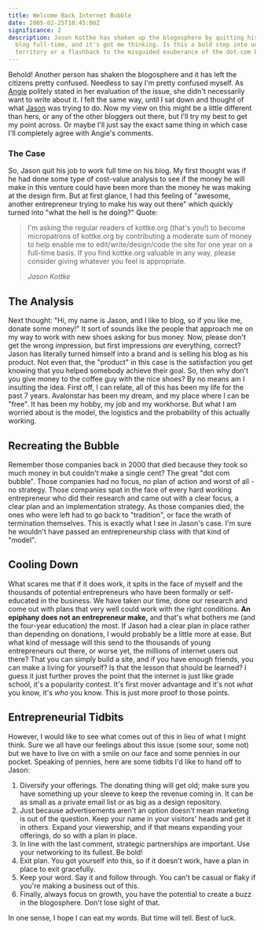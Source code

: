 ```yaml
---
title: Welcome Back Internet Bubble
date: 2005-02-25T10:45:00Z
significance: 2
description: Jason Kottke has shaken up the blogosphere by quitting his job to
  blog full-time, and it's got me thinking. Is this a bold step into uncharted
  territory or a flashback to the misguided exuberance of the dot-com bubble?
---
```


Behold! Another person has shaken the blogosphere and it has left the citizens pretty confused. Needless to say I'm pretty confused myself. As [Angie][1] politely stated in her evaluation of the issue, she didn't necessarily want to write about it. I felt the same way, until I sat down and thought of what [Jason][2] was trying to do. Now my view on this might be a little different than hers, or any of the other bloggers out there, but I'll try my best to get my point across. Or maybe I'll just say the exact same thing in which case I'll completely agree with Angie's comments.

### The Case

So, Jason quit his job to work full time on his blog. My first thought was if he had done some type of cost-value analysis to see if the money he will make in this venture could have been more than the money he was making at the design firm. But at first glance, I had this feeling of "awesome, another entrepreneur trying to make his way out there" which quickly turned into "what the hell is he doing?" Quote:

> I'm asking the regular readers of kottke.org (that's you!) to become micropatrons of kottke.org by contributing a moderate sum of money to help enable me to edit/write/design/code the site for one year on a full-time basis. If you find kottke.org valuable in any way, please consider giving whatever you feel is appropriate.
>
> <cite>Jason Kottke</cite>

## The Analysis

Next thought: "Hi, my name is Jason, and I like to blog, so if you like me, donate some money!" It sort of sounds like the people that approach me on my way to work with new shoes asking for bus money. Now, please don't get the wrong impression, but first impressions _are_ everything, correct? Jason has literally turned himself into a brand and is selling his blog as his product. Not even that, the "product" in this case is the satisfaction you get knowing that you helped somebody achieve their goal. So, then why don't you give money to the coffee guy with the nice shoes? By no means am I insulting the idea. First off, I can relate, all of this has been my life for the past 7 years. Avalonstar has been my dream, and my place where I can be "free". It has been my hobby, my job and my workhorse. But what I am worried about is the model, the logistics and the probability of this actually working.

## Recreating the Bubble

Remember those companies back in 2000 that died because they took so much money in but couldn't make a single cent? The great "dot com bubble". Those companies had no focus, no plan of action and worst of all - no strategy. Those companies spat in the face of every hard working entrepreneur who did their research and came out with a clear focus, a clear plan and an implementation strategy. As those companies died, the ones who were left had to go back to "tradition", or face the wrath of termination themselves. This is exactly what I see in Jason's case. I'm sure he wouldn't have passed an entrepreneurship class with that kind of "model".

## Cooling Down

What scares me that if it does work, it spits in the face of myself and the thousands of potential entrepreneurs who have been formally or self-educated in the business. We have taken our time, done our research and come out with plans that very well could work with the right conditions. **An epiphany does not an entrepreneur make,** and that's what bothers me (and the four-year education) the most. If Jason had a clear plan in place rather than depending on donations, I would probably be a little more at ease. But what kind of message will this send to the thousands of young entrepreneurs out there, or worse yet, the millions of internet users out there? That you can simply build a site, and if you have enough friends, you can make a living for yourself? Is that the lesson that should be learned? I guess it just further proves the point that the internet is just like grade school, it's a popularity contest. It's first mover advantage and it's not _what_ you know, it's _who_ you know. This is just more proof to those points.

## Entrepreneurial Tidbits

However, I would like to see what comes out of this in lieu of what I might think. Sure we all have our feelings about this issue (some sour, some not) but we have to live on with a smile on our face and some pennies in our pocket. Speaking of pennies, here are some tidbits I'd like to hand off to Jason:

1.  Diversify your offerings. The donating thing will get old; make sure you have something up your sleeve to keep the revenue coming in. It can be as small as a private email list or as big as a design repository.
2.  Just because advertisements aren't an option doesn't mean marketing is out of the question. Keep your name in your visitors' heads and get it in others. Expand your viewership, and if that means expanding your offerings, do so with a plan in place.
3.  In line with the last comment, strategic partnerships are important. Use your networking to its fullest. Be bold!
4.  Exit plan. You got yourself into this, so if it doesn't work, have a plan in place to exit gracefully.
5.  Keep your word. Say it and follow through. You can't be casual or flaky if you're making a business out of this.
6.  Finally, always focus on growth, you have the potential to create a buzz in the blogosphere. Don't lose sight of that.

In one sense, I hope I can eat my words. But time will tell. Best of luck.

[1]: http://www.angiemckaig.com/archives/2005/02/23/on_making_money_online/index.html
[2]: http://www.kottke.org/05/02/kottke-micropatron
